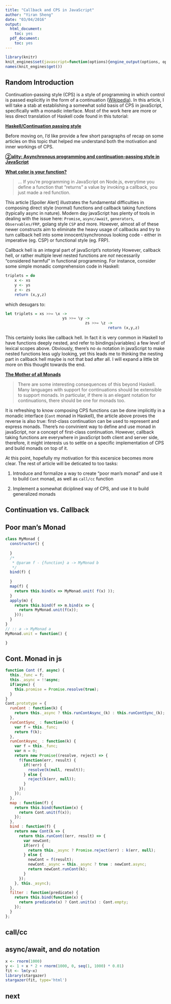 ```yaml
---
title: "Callback and CPS in JavaScript"
author: "Yiran Sheng"
date: "03/04/2016"
output:
  html_document:
    toc: yes
  pdf_document:
    toc: yes
---
```


```r
library(knitr)
knit_engines$set(javascript=function(options){engine_output(options, options$code, '')})
names(knit_engines$get())
```


## Random Introduction

Continuation-passing style (CPS) is a style of programming in which control is passed explicitly in the form of a continuation ([Wikipedia](https://en.wikipedia.org/wiki/Continuation-passing_style)). In this article, I will take a stab at establishing a somewhat solid basis of CPS in javaScript, specifically with a monadic interface. Most of the work here are more or less direct translation of Haskell code found in this tutorial: 

**[Haskell/Continuation passing style](https://en.wikibooks.org/wiki/Haskell/Continuation_passing_style)**

Before moving on, I'd like provide a few short paragraphs of recap on some articles on this topic that helped me understand both the motivation and inner workings of CPS.

**[②ality: Asynchronous programming and continuation-passing style in JavaScript](http://www.2ality.com/2012/06/continuation-passing-style.html)**

**[What color is your function?](http://journal.stuffwithstuff.com/2015/02/01/what-color-is-your-function/)**

> ... If you’re programming in JavaScript on Node.js, everytime you define a function that “returns” a value by invoking a callback, you just made a red function. 

This article [Spoiler Alert] illustrates the fundamental difficulties in composing direct style (normal) functions and callback taking functions (typically async in nature). Modern day javaScript has plenty of tools in dealing with the issue here: `Promise`, `async/await`, `generators`, `Observables/FRP`, golang style `CSP` and more. However, almost all of these newer constructs aim to eliminate the heavy usage of callbacks and try to turn callback hell into some innocent/synchronous looking code - either in imperative (eg. CSP) or functional style (eg. FRP). 

Callback hell is an integral part of javaScript's notoriety However, callback hell, or rather multiple level nested functions are _not_ necessarily "considered harmful" in functional programming. For instance, consider some simple monadic comprehension code in Haskell: 

```haskell
triplets = do 
    x <- xs
    y <- ys
    z <- zs
    return (x,y,z)
```

which desugars to:

```haskell
let triplets = xs >>= \x ->
                         ys >>= \y ->
                                   zs >>= \z ->
                                             return (x,y,z)
```

This certainly looks like callback hell. In fact it is very common in Haskell to have functions deeply nested, and refer to bindings(variables) a few level of lexical scopes above. Obviously, there's no `do` notation in javaScript to make nested functions less ugly looking, yet this leads me to thinking the nesting part in callback hell maybe is not that bad after all. I will expand a little bit more on this thought towards the end.

**[The Mother of all Monads](https://www.schoolofhaskell.com/user/dpiponi/the-mother-of-all-monads)**

> There are some interesting consequences of this beyond Haskell. Many languages with support for continuations should be extensible to support monads. In particular, if there is an elegant notation for continuations, there should be one for monads too.

It is refreshing to know composing CPS functions can be done implicitly in a monadic interface (`Cont` monad in Haskell), the article above proves the reverse is also true: first-class continuation can be used to represent and express monads. There's no convinient way to define and use monad in javaScript, nor a concept of first-class continuation. However, callback taking functions are everywhere in javaScript both client and server side, therefore, it might interests us to settle on a specific implementation of CPS and build monads on top of it. 

At this point, hopefully my motivation for this excersice becomes more clear. The rest of article will be deticated to too tasks:

1. Introduce and formalize a way to create "poor man's monad" and use it to build `Cont` monad, as well as `call/cc` function

2. Implement a somewhat diciplined way of CPS, and use it to build generalized monads

## Continuation vs. Callback

## Poor man's Monad

```javascript
class MyMonad {
  constructor() {
    
  }
  /*
   * @param f - {function} a -> MyMonad b
   */
  bind(f) {
  
  }
  map(f) {
    return this.bind(x => MyMonad.unit( f(x) ));
  }
  apply(m) {
    return this.bind(f => m.bind(x => {
      return MyMonad.unit(f(x));
    }));
  }
}
// :: a -> MyMonad a
MyMonad.unit = function() {

}
```

## Cont. Monad in js

```javascript
function Cont (f, async) {
  this._func = f;
  this._async = !!async;
  if(async) {
    this.promise = Promise.resolve(true);
  }
}
Cont.prototype = {
  runCont : function(k) {
    return this._async ? this.runContAsync_(k) : this.runContSync_(k);
  },
  runContSync_ : function(k) {
    var f = this._func;
    return f(k);
  },
  runContAsync_ : function(k) {
    var f = this._func;
    var n = 0;
    return new Promise((resolve, reject) => {
      f(function(err, result) {
        if(!err) {
          resolve(k(null, result));
        } else {
          reject(k(err, null)); 
        }
      });
    });
  },
  map : function(f) {
    return this.bind(function(x) {
      return Cont.unit(f(x));
    });
  },
  bind : function(f) {
    return new Cont(k => {
      return this.runCont((err, result) => {
        var newCont;
        if(err) {
          return this._async ? Promise.reject(err) : k(err, null);
        } else {
          newCont = f(result);
          newCont._async = this._async ? true : newCont.async;
          return newCont.runCont(k);
        }
      });
    }, this._async);
  },
  filter : function(predicate) {
    return this.bind(function(x) {
      return predicate(x) ? Cont.unit(x) : Cont.empty;
    }); 
  }
};

```

## call/cc 

## async/await, and _do_ notation 

```r
x <- rnorm(1000)
y <- 1 + x * 2 + rnorm(1000, 0, seq(1, 1000) * 0.01)
fit <- lm(y~x)
library(stargazer)
stargazer(fit, type='html')
```

## next
